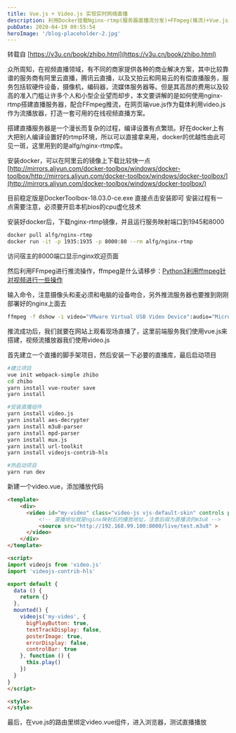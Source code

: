 ```yaml
---
title: Vue.js + Video.js 实现实时网络直播
description: 利用Docker挂载Nginx-rtmp(服务器直播流分发)+FFmpeg(推流)+Vue.js结合Video.js(播放器流播放)来实现实时网络直播
pubDate: 2020-04-19 09:55:54
heroImage: '/blog-placeholder-2.jpg'
---
```


转载自 [https://v3u.cn/book/zhibo.html](https://v3u.cn/book/zhibo.html)

众所周知，在视频直播领域，有不同的商家提供各种的商业解决方案，其中比较靠谱的服务商有阿里云直播，腾讯云直播，以及又拍云和网易云的有偿直播服务，服务包括软硬件设备，摄像机，编码器，流媒体服务器等。但是其高昂的费用以及较高的准入门槛让许多个人和小型企业望而却步，本文要讲解的是如何使用nginx-rtmp搭建直播服务器，配合FFmpeg推流，在网页端vue.js作为载体利用video.js作为流播放器，打造一套可用的在线视频直播方案。

搭建直播服务器是一个漫长而复杂的过程，编译设置有点繁琐。好在docker上有大把别人编译设置好的rtmp环境，所以可以直接拿来用，docker的优越性由此可见一斑，这里用到的是alfg/nginx-rtmp库。

安装docker，可以在阿里云的镜像上下载比较快一点 [http://mirrors.aliyun.com/docker-toolbox/windows/docker-toolbox/http://mirrors.aliyun.com/docker-toolbox/windows/docker-toolbox/](http://mirrors.aliyun.com/docker-toolbox/windows/docker-toolbox/)

目前稳定版是DockerToolbox-18.03.0-ce.exe 直接点击安装即可
安装过程有一点需要注意，必须要开启本机bios的cpu虚化技术

安装好docker后，下载nginx-rtmp镜像，并且运行服务映射端口到1945和8000

```bash
docker pull alfg/nginx-rtmp
docker run -it -p 1935:1935 -p 8000:80 --rm alfg/nginx-rtmp
```

访问宿主的8000端口显示nginx欢迎页面

然后利用FFmpeg进行推流操作，ffmpeg是什么请移步：[Python3利用ffmpeg针对视频进行一些操作](https://v3u.cn/a_id_74)

输入命令，注意摄像头和麦必须和电脑的设备吻合，另外推流服务器也要推到刚刚部署好的nginx上面去

```bash
ffmpeg -f dshow -i video="VMware Virtual USB Video Device":audio="Microphone (High Definition Audio Device)" -tune:v zerolatency -f flv "rtmp://192.168.99.100:1935/stream/test"
```

推流成功后，我们就要在网站上观看现场直播了，这里前端服务我们使用vue.js来搭建，视频流播放器我们使用video.js

首先建立一个直播的脚手架项目，然后安装一下必要的直播库，最后启动项目

```bash
#建立项目
vue init webpack-simple zhibo
cd zhibo
yarn install vue-router save
yarn install

#安装直播组件
yarn install video.js
yarn install aes-decrypter
yarn install m3u8-parser
yarn install mpd-parser
yarn install mux.js
yarn install url-toolkit
yarn install videojs-contrib-hls

#热启动项目
yarn run dev
```

新建一个video.vue，添加播放代码

```html
<template>
    <div>
      <video id="my-video" class="video-js vjs-default-skin" controls preload="auto" >
          <!-- 直播地址就是nginx映射后的播放地址，注意后缀为直播流的m3u8 -->
          <source src="http://192.168.99.100:8000/live/test.m3u8" >
      </video>
    </div>
</template>

<script>
import videojs from 'video.js'
import 'videojs-contrib-hls'

export default {
  data () {
    return {}
  },
  mounted() {
    videojs('my-video', {
      bigPlayButton: true,
      textTrackDisplay: false,
      posterImage: true,
      errorDisplay: false,
      controlBar: true
    }, function () {
      this.play()
    })
  }
}
</script>

<style>
</style>
```

最后，在vue.js的路由里绑定video.vue组件，进入浏览器，测试直播播放
